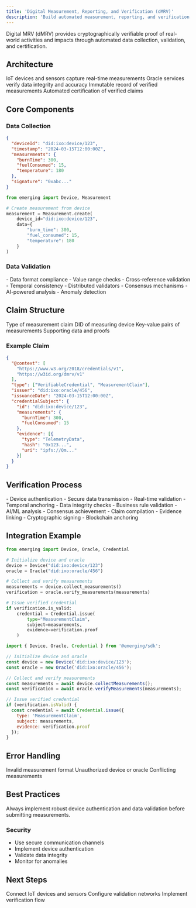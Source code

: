```yaml
---
title: 'Digital Measurement, Reporting, and Verification (dMRV)'
description: 'Build automated measurement, reporting, and verification systems using IoT devices, blockchain, and AI oracles'
---
```


<Tip>
Digital MRV (dMRV) provides cryptographically verifiable proof of real-world activities and impacts through automated data collection, validation, and certification.
</Tip>

## Architecture

<CardGroup>

<Card title="Data Collection" icon="sensor">
  IoT devices and sensors capture real-time measurements
</Card>

<Card title="Data Validation" icon="shield-check">
  Oracle services verify data integrity and accuracy
</Card>

<Card title="Blockchain Storage" icon="cube">
  Immutable record of verified measurements
</Card>

<Card title="Credential Issuance" icon="certificate">
  Automated certification of verified claims
</Card>

</CardGroup>

## Core Components

### Data Collection

<CodeGroup>

```json Device Telemetry
{
  "deviceId": "did:ixo:device/123",
  "timestamp": "2024-03-15T12:00:00Z",
  "measurements": {
    "burnTime": 300,
    "fuelConsumed": 15,
    "temperature": 180
  },
  "signature": "0xabc..."
}
```

```python Process Telemetry
from emerging import Device, Measurement

# Create measurement from device
measurement = Measurement.create(
    device_id="did:ixo:device/123",
    data={
        "burn_time": 300,
        "fuel_consumed": 15,
        "temperature": 180
    }
)
```

</CodeGroup>

### Data Validation

<AccordionGroup>

<Accordion title="Validation Rules">
- Data format compliance
- Value range checks
- Cross-reference validation
- Temporal consistency
</Accordion>

<Accordion title="Oracle Network">
- Distributed validators
- Consensus mechanisms
- AI-powered analysis
- Anomaly detection
</Accordion>

</AccordionGroup>

## Claim Structure

<ResponseField name="type" type="string" required>
  Type of measurement claim
</ResponseField>

<ResponseField name="deviceId" type="string" required>
  DID of measuring device
</ResponseField>

<ResponseField name="measurements" type="object" required>
  Key-value pairs of measurements
</ResponseField>

<ResponseField name="evidence" type="array">
  Supporting data and proofs
</ResponseField>

### Example Claim

```json
{
  "@context": [
    "https://www.w3.org/2018/credentials/v1",
    "https://w3id.org/dmrv/v1"
  ],
  "type": ["VerifiableCredential", "MeasurementClaim"],
  "issuer": "did:ixo:oracle/456",
  "issuanceDate": "2024-03-15T12:00:00Z",
  "credentialSubject": {
    "id": "did:ixo:device/123",
    "measurements": {
      "burnTime": 300,
      "fuelConsumed": 15
    },
    "evidence": [{
      "type": "TelemetryData",
      "hash": "0x123...",
      "uri": "ipfs://Qm..."
    }]
  }
}
```

## Verification Process

<AccordionGroup>

<Accordion title="Data Collection">
- Device authentication
- Secure data transmission
- Real-time validation
- Temporal anchoring
</Accordion>

<Accordion title="Oracle Verification">
- Data integrity checks
- Business rule validation
- AI/ML analysis
- Consensus achievement
</Accordion>

<Accordion title="Credential Issuance">
- Claim compilation
- Evidence linking
- Cryptographic signing
- Blockchain anchoring
</Accordion>

</AccordionGroup>

## Integration Example

<CodeGroup>

```python
from emerging import Device, Oracle, Credential

# Initialize device and oracle
device = Device("did:ixo:device/123")
oracle = Oracle("did:ixo:oracle/456")

# Collect and verify measurements
measurements = device.collect_measurements()
verification = oracle.verify_measurements(measurements)

# Issue verified credential
if verification.is_valid:
    credential = Credential.issue(
        type="MeasurementClaim",
        subject=measurements,
        evidence=verification.proof
    )
```

```javascript
import { Device, Oracle, Credential } from '@emerging/sdk';

// Initialize device and oracle
const device = new Device('did:ixo:device/123');
const oracle = new Oracle('did:ixo:oracle/456');

// Collect and verify measurements
const measurements = await device.collectMeasurements();
const verification = await oracle.verifyMeasurements(measurements);

// Issue verified credential
if (verification.isValid) {
  const credential = await Credential.issue({
    type: 'MeasurementClaim',
    subject: measurements,
    evidence: verification.proof
  });
}
```

</CodeGroup>

## Error Handling

<ResponseField name="400" type="error">
  Invalid measurement format
</ResponseField>

<ResponseField name="401" type="error">
  Unauthorized device or oracle
</ResponseField>

<ResponseField name="409" type="error">
  Conflicting measurements
</ResponseField>

## Best Practices

<Tip>
Always implement robust device authentication and data validation before submitting measurements.
</Tip>

### Security

- Use secure communication channels
- Implement device authentication
- Validate data integrity
- Monitor for anomalies

## Next Steps

<CardGroup>

<Card title="Device Integration" icon="microchip">
  Connect IoT devices and sensors
</Card>

<Card title="Oracle Setup" icon="brain">
  Configure validation networks
</Card>

<Card title="Credential Guide" icon="certificate">
  Implement verification flow
</Card>

</CardGroup>

